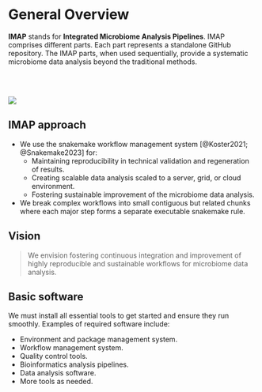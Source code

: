 # General Overview
**IMAP** stands for **Integrated Microbiome Analysis Pipelines**. 
IMAP comprises different parts. Each part represents a standalone GitHub repository. 
The IMAP parts, when used sequentially, provide a systematic microbiome data analysis beyond the traditional methods. 

<br><br>

<img src="images/imap.png"><br>

## IMAP approach
- We use the snakemake workflow management system [@Koster2021; @Snakemake2023] for:
  - Maintaining reproducibility in technical validation and regeneration of results.
  - Creating scalable data analysis scaled to a server, grid, or cloud environment.
  - Fostering sustainable improvement of the microbiome data analysis.
- We break complex workflows into small contiguous but related chunks where each major step forms a separate executable snakemake rule.

## Vision
> We envision fostering continuous integration and improvement of highly reproducible and sustainable workflows for microbiome data analysis.

## Basic software
We must install all essential tools to get started and ensure they run smoothly. Examples of required software include:

- Environment and package management system.
- Workflow management system.
- Quality control tools.
- Bioinformatics analysis pipelines.
- Data analysis software.
- More tools as needed.
